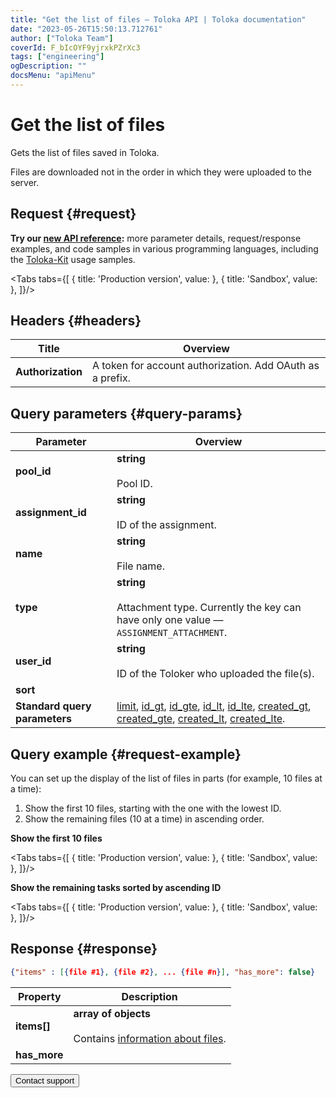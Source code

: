 ```yaml
---
title: "Get the list of files — Toloka API | Toloka documentation"
date: "2023-05-26T15:50:13.712761"
author: ["Toloka Team"]
coverId: F_bIcOYF9yjrxkPZrXc3
tags: ["engineering"]
ogDescription: ""
docsMenu: "apiMenu"
---
```



# Get the list of files

<Announce/>

Gets the list of files saved in Toloka.

<Note mode="warning" title="Warning">

Files are downloaded not in the order in which they were uploaded to the server.

</Note>

## Request {#request}

<Note mode="tip" title="Tip">

**Try our [new API reference](https://toloka.ai/docs/api/api-reference/#get-/attachments):** more parameter details, request/response examples, and code samples in various programming languages, including the [Toloka-Kit](/docs/toloka-kit/) usage samples.

</Note>

<Tabs tabs={[
  { title: 'Production version', value: <GetAttachmentListList1/> },
  { title: 'Sandbox', value: <GetAttachmentListList2/> },
]}/>

## Headers {#headers}

Title | Overview
----- | -----
**Authorization** | A token for account authorization. Add OAuth as a prefix.

## Query parameters {#query-params}

<QueryParams/>

Parameter | Overview
----- | -----
**pool_id** | **string**<br/><br/>Pool ID.
**assignment_id** | **string**<br/><br/>ID of the assignment.
**name** | **string**<br/><br/>File name.
**type** | **string**<br/><br/>Attachment type. Currently the key can have only one value — `ASSIGNMENT_ATTACHMENT`.
**user_id** | **string**<br/><br/>ID of the Toloker who uploaded the file(s).
**sort** | <GetAttachmentListTable1/>
**Standard query parameters** | [limit](/docs/api/standard-query-parameters#limit), [id_gt](/docs/api/standard-query-parameters#id_gt), [id_gte](/docs/api/standard-query-parameters#id_gte), [id_lt](/docs/api/standard-query-parameters#id_lt), [id_lte](/docs/api/standard-query-parameters#id_lte), [created_gt](/docs/api/standard-query-parameters#created_gt), [created_gte](/docs/api/standard-query-parameters#created_gte), [created_lt](/docs/api/standard-query-parameters#created_lt), [created_lte](/docs/api/standard-query-parameters#created_lte).

## Query example {#request-example}

You can set up the display of the list of files in parts (for example, 10 files at a time):

1. Show the first 10 files, starting with the one with the lowest ID.
1. Show the remaining files (10 at a time) in ascending order.

**Show the first 10 files**

<Tabs tabs={[
  { title: 'Production version', value: <GetAttachmentListList3/> },
  { title: 'Sandbox', value: <GetAttachmentListList4/> },
]}/>

**Show the remaining tasks sorted by ascending ID**

<Tabs tabs={[
  { title: 'Production version', value: <GetAttachmentListList5/> },
  { title: 'Sandbox', value: <GetAttachmentListList6/> },
]}/>

## Response {#response}

```json
{"items" : [{file #1}, {file #2}, ... {file #n}], "has_more": false}
```

Property | Description
----- | -----
**items[]** | **array of objects**<br/><br/>Contains [information about files](/docs/api/get-attachment).
**has_more** | <HasMore/>

<Button themeColor="light" view="default" size="l" type="link" url="/docs/guide/troubleshooting/support?form-source=api-get-attachment-list">Contact support</Button>